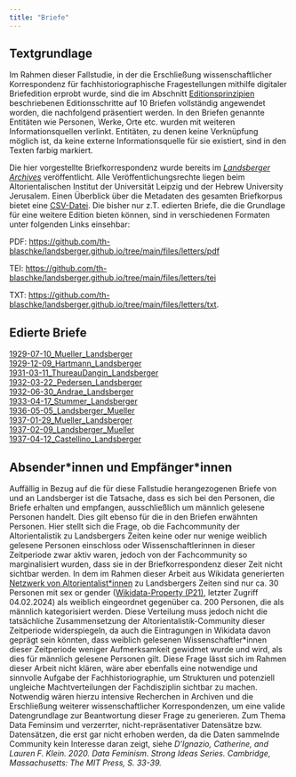 ```yaml
---
title: "Briefe"
---
```

## Textgrundlage
Im Rahmen dieser Fallstudie, in der die Erschließung wissenschaftlicher Korrespondenz für fachhistoriographische Fragestellungen mithilfe digitaler Briefedition erprobt wurde, sind die im Abschnitt [Editionsprinzipien](editionsprinzipien.qmd) beschriebenen Editionsschritte auf 10 Briefen vollständig angewendet worden, die nachfolgend präsentiert werden. In den Briefen genannte Entitäten wie Personen, Werke, Orte etc. wurden mit weiteren Informationsquellen verlinkt. Entitäten, zu denen keine Verknüpfung möglich ist, da keine externe Informationsquelle für sie existiert, sind in den Texten farbig markiert.

Die hier vorgestellte Briefkorrespondenz wurde bereits im [*Landsberger Archives*](https://www.gkr.uni-leipzig.de/altorientalisches-institut/forschung/landsberger-archives) veröffentlicht. Alle Veröffentlichungsrechte liegen beim Altorientalischen Institut der Universität Leipzig und der Hebrew University Jerusalem. Einen Überblick über die Metadaten des gesamten Briefkorpus bietet eine [CSV-Datei](https://github.com/th-blaschke/landsberger.github.io/blob/main/files/metadata_letters.csv). Die bisher nur z.T. edierten Briefe, die die Grundlage für eine weitere Edition bieten können, sind in verschiedenen Formaten unter folgenden Links einsehbar:

PDF: [https://github.com/th-blaschke/landsberger.github.io/tree/main/files/letters/pdf](https://github.com/th-blaschke/landsberger.github.io/tree/main/files/letters/pdf)

TEI: [https://github.com/th-blaschke/landsberger.github.io/tree/main/files/letters/tei](https://github.com/th-blaschke/landsberger.github.io/tree/main/files/letters/tei)

TXT: [https://github.com/th-blaschke/landsberger.github.io/tree/main/files/letters/txt](https://github.com/th-blaschke/landsberger.github.io/tree/main/files/letters/txt).

## Edierte Briefe
[1929-07-10_Mueller_Landsberger](1929-07-10_Mueller_Landsberger.qmd)  
[1929-12-09_Hartmann_Landsberger](1929-12-09_Hartmann_Landsberger.qmd)  
[1931-03-11_ThureauDangin_Landsberger](1931-03-11_ThureauDangin_Landsberger.qmd)  
[1932-03-22_Pedersen_Landsberger](1932-03-22_Pedersen_Landsberger.qmd)  
[1932-06-30_Andrae_Landsberger](1932-06-30_Andrae_Landsberger.qmd)  
[1933-04-17_Stummer_Landsberger](1933-04-17_Stummer_Landsberger.qmd)  
[1936-05-05_Landsberger_Mueller](1936-05-05_Landsberger_Mueller.qmd)  
[1937-01-29_Mueller_Landsberger](1937-01-29_Mueller_Landsberger.qmd)  
[1937-02-09_Landsberger_Mueller](1937-02-09_Landsberger_Mueller.qmd)  
[1937-04-12_Castellino_Landsberger](1937-04-12_Castellino_Landsberger.qmd)  

## Absender\*innen und Empfänger\*innen
Auffällig in Bezug auf die für diese Fallstudie herangezogenen Briefe von und an Landsberger ist die Tatsache, dass es sich bei den Personen, die Briefe erhalten und empfangen, ausschließlich um männlich gelesene Personen handelt. Dies gilt ebenso für die in den Briefen erwähnten Personen. Hier stellt sich die Frage, ob die Fachcommunity der Altorientalistik zu Landsbergers Zeiten keine oder nur wenige weiblich gelesene Personen einschloss oder Wissenschaftlerinnen in dieser Zeitperiode zwar aktiv waren, jedoch von der Fachcommunity so marginalisiert wurden, dass sie in der Briefkorrespondenz dieser Zeit nicht sichtbar werden. In dem im Rahmen dieser Arbeit aus Wikidata generierten [Netzwerk von Altorientalist\*innen](index.qmd#kontextualisierung-der-korrespondenz) zu Landsbergers Zeiten sind nur ca. 30 Personen mit sex or gender ([Wikidata-Property (P21)](https://www.wikidata.org/wiki/Property:P21), letzter Zugriff 04.02.2024) als weiblich eingeordnet gegenüber ca. 200 Personen, die als männlich kategorisiert werden. Diese Verteilung muss jedoch nicht die tatsächliche Zusammensetzung der Altorientalistik-Community dieser Zeitperiode widerspiegeln, da auch die Eintragungen in Wikidata davon geprägt sein könnten, dass weiblich gelesenen Wissenschaftler\*innen dieser Zeitperiode weniger Aufmerksamkeit gewidmet wurde und wird, als dies für männlich gelesene Personen gilt. Diese Frage lässt sich im Rahmen dieser Arbeit nicht klären, wäre aber ebenfalls eine notwendige und sinnvolle Aufgabe der Fachhistoriographie, um Strukturen und potenziell ungleiche Machtverteilungen der Fachdisziplin sichtbar zu machen. Notwendig wären hierzu intensive Recherchen in Archiven und die Erschließung weiterer wissenschaftlicher Korrespondenzen, um eine valide Datengrundlage zur Beantwortung dieser Frage zu generieren. Zum Thema Data Feminsim und verzerrter, nicht-repräsentativer Datensätze bzw. Datensätzen, die erst gar nicht erhoben werden, da die Daten sammelnde Community kein Interesse daran zeigt, siehe *D’Ignazio, Catherine, and Lauren F. Klein. 2020. Data Feminism. Strong Ideas Series. Cambridge, Massachusetts: The MIT Press, S. 33-39.*